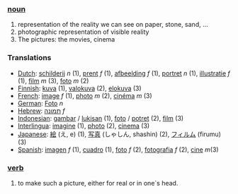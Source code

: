 === [[noun]] ===

#representation of the reality we can see on paper, stone, sand, ...
#photographic representation of visible reality
#The pictures: the movies, cinema

===Translations===

*[[Dutch]]: [[schilderij]] ''n'' (1), [[prent]] ''f'' (1), [[afbeelding]] ''f'' (1), [[portret]] ''n'' (1), [[illustratie]] ''f'' (1), [[film]] ''m'' (3), [[foto]] ''m'' (2)
*[[Finnish]]: [[kuva]] (1), [[valokuva]] (2), [[elokuva]] (3)
*[[French]]: [[image]] ''f'' (1), [[photo]] ''m'' (2), [[cinéma]] ''m'' (3)
*[[German]]: [[Foto]] ''n''
*[[Hebrew]]: [[תמונה]] ''f''
*[[Indonesian]]: [[gambar]] / [[lukis|lukisan]] (1), [[foto]] / [[potret]] (2), [[film]] (3)
*[[Interlingua]]: [[imagine]] (1), [[photo]] (2), [[cinema]] (3)
*[[Japanese]]: [[絵]] (え, e) (1), [[写真]] (しゃしん, shashin) (2), [[フィルム]] (firumu) (3)
*[[Spanish]]: [[imagen]] ''f'' (1), [[cuadro]] (1), [[foto]] ''f'' (2), [[fotografia]] ''f'' (2), [[cine]] ''m''(3)

=== [[verb]] ===

#to make such a picture, either for real or in one´s head.